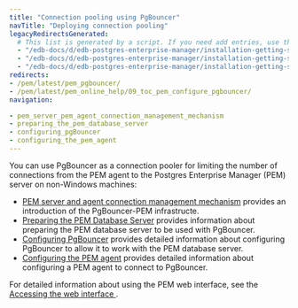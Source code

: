```yaml
---
title: "Connection pooling using PgBouncer"
navTitle: "Deploying connection pooling"
legacyRedirectsGenerated:
  # This list is generated by a script. If you need add entries, use the `legacyRedirects` key.
  - "/edb-docs/d/edb-postgres-enterprise-manager/installation-getting-started/pgbouncer-configuration-guide/8.0/genindex.html"
  - "/edb-docs/d/edb-postgres-enterprise-manager/installation-getting-started/pgbouncer-configuration-guide/8.0/conclusion.html"
  - "/edb-docs/d/edb-postgres-enterprise-manager/installation-getting-started/pgbouncer-configuration-guide/8.0/index.html"
redirects:
- /pem/latest/pem_pgbouncer/
- /pem/latest/pem_online_help/09_toc_pem_configure_pgbouncer/
navigation:

- pem_server_pem_agent_connection_management_mechanism
- preparing_the_pem_database_server
- configuring_pgBouncer
- configuring_the_pem_agent
---
```


You can use PgBouncer as a connection pooler for limiting the number of connections from the PEM agent to the Postgres Enterprise Manager (PEM) server on non-Windows machines:

-   [PEM server and agent connection management mechanism](pem_server_pem_agent_connection_management_mechanism) provides an introduction of the PgBouncer-PEM infrastructe. 
-   [Preparing the PEM Database Server](preparing_the_pem_database_server) provides information about preparing the PEM database server to be used with PgBouncer.
-   [Configuring PgBouncer](configuring_pgBouncer) provides detailed information about configuring PgBouncer to allow it to work with the PEM database server.
-   [Configuring the PEM agent](configuring_the_pem_agent) provides detailed information about configuring a PEM agent to connect to PgBouncer.

For detailed information about using the PEM web interface, see the [Accessing the web interface ](../../pem_web_interface).